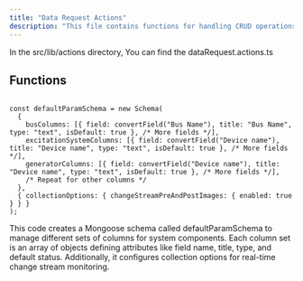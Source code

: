 ```yaml
---
title: "Data Request Actions"
description: "This file contains functions for handling CRUD operations on data requests within a server application."
---
```


In the <Highlight>src/lib/actions</Highlight> directory, You can find the <Highlight>dataRequest.actions.ts</Highlight>

## Functions

```tsx:getAllDataRequests

const defaultParamSchema = new Schema(
  {
    busColumns: [{ field: convertField("Bus Name"), title: "Bus Name", type: "text", isDefault: true }, /* More fields */],
    excitationSystemColumns: [{ field: convertField("Device name"), title: "Device name", type: "text", isDefault: true }, /* More fields */],
    generatorColumns: [{ field: convertField("Device name"), title: "Device name", type: "text", isDefault: true }, /* More fields */],
    /* Repeat for other columns */
  },
  { collectionOptions: { changeStreamPreAndPostImages: { enabled: true } } }
);

```

This code creates a Mongoose schema called defaultParamSchema to manage different sets of columns for system components. Each column set is an array of objects defining attributes like field name, title, type, and default status. Additionally, it configures collection options for real-time change stream monitoring.